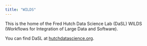 ```yaml
---
title: "WILDS"
---
```


This is the home of the Fred Hutch Data Science Lab (DaSL) WILDS (Workflows for Integration of Large Data and Software).

You can find DaSL at [hutchdatascience.org][dasl].

[dasl]: https://hutchdatascience.org/

